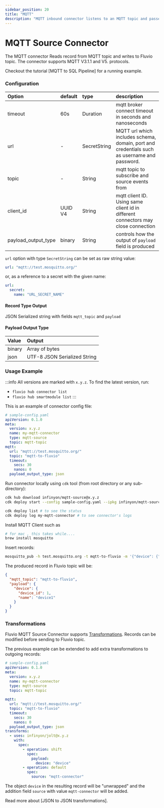 ```yaml
---
sidebar_position: 20
title: "MQTT"
description: "MQTT inbound connector listens to an MQTT topic and passes the data to fluvio."
---
```


# MQTT Source Connector

The MQTT connector Reads record from MQTT topic and writes to Fluvio topic. The connector supports MQTT V3.1.1 and V5. protocols.

Checkout the tutorial [MQTT to SQL Pipeline] for a running example.

### Configuration
| Option              | default  | type           | description                                                                                                                                          |
|:--------------------|:---------|:---------      |:-----------------------------------------------------------------------------------------------------------------------------------------------------|
| timeout             | 60s      | Duration       | mqtt broker connect timeout in seconds and nanoseconds                                                                                               |
| url                 | -        | SecretString   | MQTT url which includes schema, domain, port and credentials such as username and password.                                                          |
| topic               | -        | String         | mqtt topic to subscribe and source events from                                                                                                       |
| client_id           | UUID V4  | String         | mqtt client ID. Using same client id in different connectors may close connection                                                                                                                                       |
| payload_output_type | binary   | String         | controls how the output of `payload` field is produced                                                                                               |

`url` option with type `SecretString` can be set as raw string value:

```yaml
url: "mqtt://test.mosquitto.org/"
```
or, as a reference to a secret with the given name:

```yaml
url:
  secret:
    name: "URL_SECRET_NAME"
```


#### Record Type Output

JSON Serialized string with fields `mqtt_topic` and `payload`

#### Payload Output Type

| Value  | Output                       |
|:-------|:-----------------------------|
| binary | Array of bytes               |
| json   | UTF-8 JSON Serialized String |


### Usage Example

:::info
All versions are marked with `x.y.z`. To find the latest version, run:
*  `fluvio hub connector list`
*  `fluvio hub smartmodule list`
:::

This is an example of connector config file:

```yaml
# sample-config.yaml
apiVersion: 0.1.0
meta:
  version: x.y.z
  name: my-mqtt-connector
  type: mqtt-source
  topic: mqtt-topic
mqtt:
  url: "mqtt://test.mosquitto.org/"
  topic: "mqtt-to-fluvio"
  timeout:
    secs: 30
    nanos: 0
  payload_output_type: json
```

Run connector locally using `cdk` tool (from root directory or any sub-directory):

```bash
cdk hub download infinyon/mqtt-source@x.y.z
cdk deploy start --config sample-config.yaml --ipkg infinyon/mqtt-source@x.y.z

cdk deploy list # to see the status
cdk deploy log my-mqtt-connector # to see connector's logs
```

Install MQTT Client such as
```bash
# for mac , this takes while....
brew install mosquitto
```

Insert records:
```bash
mosquitto_pub -h test.mosquitto.org -t mqtt-to-fluvio -m '{"device": {"device_id":1, "name":"device1"}}'
```

The produced record in Fluvio topic will be:
```json
{
  "mqtt_topic": "mqtt-to-fluvio",
  "payload": {
    "device": {
      "device_id": 1,
      "name": "device1"
    }
  }
}
```

### Transformations

Fluvio MQTT Source Connector supports [Transformations](/docs/latest/fluvio/concepts/transformations). Records can be modified before sending to Fluvio topic.

The previous example can be extended to add extra transformations to outgoing records:
```yaml
# sample-config.yaml
apiVersion: 0.1.0
meta:
  version: x.y.z
  name: my-mqtt-connector
  type: mqtt-source
  topic: mqtt-topic
  
mqtt:
  url: "mqtt://test.mosquitto.org/"
  topic: "mqtt-to-fluvio"
  timeout:
    secs: 30
    nanos: 0
  payload_output_type: json
transforms:
  - uses: infinyon/jolt@x.y.z
    with:
      spec:
        - operation: shift
          spec:
            payload:
              device: "device"
        - operation: default
          spec:
            source: "mqtt-connector"
```

The object `device` in the resulting record will be "unwrapped" and the addition field `source` with value `mqtt-connector` will be added.

Read more about [JSON to JSON transformations].